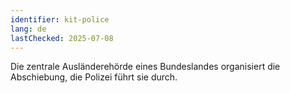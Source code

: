 ```yaml
---
identifier: kit-police
lang: de
lastChecked: 2025-07-08
---
```


Die zentrale Ausländerehörde eines Bundeslandes organisiert die Abschiebung, die Polizei führt sie durch.

<BlockBox identifier="police">
    <Block identifier="police" collection="flyers" />
</BlockBox>
